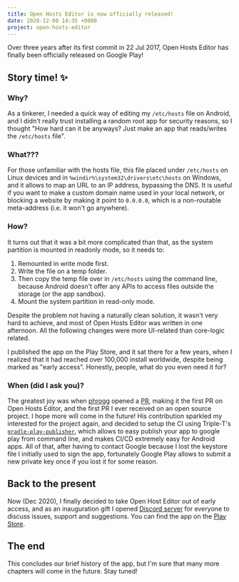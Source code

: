 ```yaml
---
title: Open Hosts Editor is now officially released!
date: 2020-12-08 14:35 +0000
project: open-hosts-editor
---
```


Over three years after its first commit in 22 Jul 2017, Open Hosts Editor has finally been officially released on Google Play!

## Story time! ✨

### Why?

As a tinkerer, I needed a quick way of editing my `/etc/hosts` file on Android, and I didn't really trust installing a random root app for security reasons, so I thought "How hard can it be anyways? Just make an app that reads/writes the `/etc/hosts` file".

### What???

For those unfamiliar with the hosts file, this file placed under `/etc/hosts` on Linux devices and in `%windir%\system32\drivers\etc\hosts` on Windows, and it allows to map an URL to an IP address, bypassing the DNS. It is useful if you want to make a custom domain name used in your local network, or blocking a website by making it point to `0.0.0.0`, which is a non-routable meta-address (i.e. it won't go anywhere).

### How?

It turns out that it was a bit more complicated than that, as the system partition is mounted in readonly mode, so it needs
to:

1. Remounted in write mode first.
2. Write the file on a temp folder.
3. Then copy the temp file over in `/etc/hosts` using the command line, because Android doesn't offer any APIs to access files outside the storage (or the app sandbox).
4. Mount the system partition in read-only mode.

Despite the problem not having a naturally clean solution, it wasn't very hard to achieve, and most of Open Hosts Editor was written in one afternoon. All the following changes were more UI-related than core-logic related.

I published the app on the Play Store, and it sat there for a few years, when I realized that it had reached over 100,000 install
worldwide, despite being marked as "early access". Honestly, people, what do you even need it for?

### When (did I ask you)?

The greatest joy was when [phrogg](https://github.com/phrogg) opened a [PR](https://github.com/SirPryderi/open-hosts-editor/pull/1), making it the first PR on Open Hosts Editor, and the first PR I ever received on an open source project. I hope more will come in the future! His contribution sparkled my interested for the project again, and decided to setup the CI using Triple-T's [`gradle-play-publisher`](https://github.com/Triple-T/gradle-play-publisher), which allows to easy publish your app to google play from command line, and makes CI/CD extremely easy for Android apps. All of that, after having to contact Google because I lost the keystore file I initially used to sign the app, fortunately Google Play allows to submit a new private key once if you lost it for some reason.

## Back to the present

Now (Dec 2020), I finally decided to take Open Host Editor out of early access, and as an inauguration gift I opened [Discord server](https://discord.gg/ddv7VRY2vh) for everyone to discuss issues, support and suggestions. You can find the app on the [Play Store](https://play.google.com/store/apps/details?id=me.vittorio_io.openhostseditor).

## The end

This concludes our brief history of the app, but I'm sure that many more chapters will come in the future. Stay tuned!
